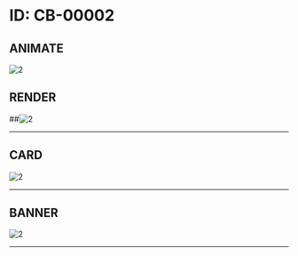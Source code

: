 
# ID: CB-00002

## ANIMATE

<Bleed>![2](/_assets/_cyberbroker-animate/cb-00002.svg)</Bleed>

## RENDER

##<Bleed>![2](/_assets/_cyberbroker-render/cb-00002.svg)</Bleed>

---

## CARD

<Bleed>![2](/_assets/_cyberbroker-card/cb-00002.svg)</Bleed>

---

## BANNER

<Bleed>![2](/_assets/_cyberbroker-banner/cb-00002.png)</Bleed>

---